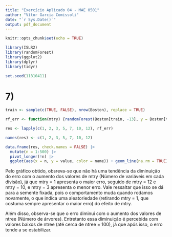 ---
title: "Exercício Aplicado 04 - MAE 0501"
author: "Vítor Garcia Comissoli"
date: "`r Sys.Date()`"
output: pdf_document
---

```{r setup, include=FALSE}

knitr::opts_chunk$set(echo = TRUE)

```

```{r, message = FALSE, warning = FALSE, results='hide', include=FALSE}

library(ISLR2)
library(randomForest)
library(ggplot2)
library(dplyr)
library(tidyr)

set.seed(11810411)

```

# 7)

```{r}
train <- sample(c(TRUE, FALSE), nrow(Boston), replace = TRUE)

rf_err <- function(mtry) {randomForest(Boston[train, -13], y = Boston[train, 13], xtest = Boston[!train, -13], ytest = Boston[!train, 13], mtry = mtry, ntree = 500)$test$mse}

res <- lapply(c(1, 2, 3, 5, 7, 10, 12), rf_err)

names(res) <- c(1, 2, 3, 5, 7, 10, 12)

data.frame(res, check.names = FALSE) |>
  mutate(n = 1:500) |>
  pivot_longer(!n) |>
  ggplot(aes(x = n, y = value, color = name)) + geom_line(na.rm = TRUE) + xlab("Nº de árvores (ntree)") + ylab("Erro") + scale_y_log10() + scale_color_discrete(name = "Nº de variáveis em\ncada divisão (mtry)")
```

Pelo gráfico obtido, obsreva-se que não há uma tendência da diminuição do erro com o aumento dos valores de mtry (Número de variáveis em cada divisão), já que mtry = 1 apresenta o maior erro, seguido de mtry = 12 e mtry = 10, e mtry = 3 apresenta o menor erro. Vale ressaltar que isso se dá para a semente fixada, pois o comportamento muda quando rodamos novamente, o que indica uma aleatoriedade (retirando mtry = 1, que costuma sempre apresentar o maior erro) do efeito de mtry.

Além disso, observa-se que o erro diminui com o aumento dos valores de ntree (Número de árvores). Entretanto essa diminuição é percebida com valores baixos de ntree (até cerca de ntree = 100), já que após isso, o erro tende a se estabilizar.
